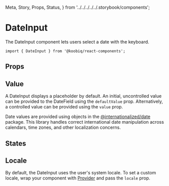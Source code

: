   Meta,
  Story,
  Props,
  Status,
} from '../../../../../.storybook/components';


<Meta of={Stories} />

# DateInput

<Status variant="experimental" />

The DateInput component lets users select a date with the keyboard.

```tsx
import { DateInput } from '@koobiq/react-components';
```

<Story of={Stories.Base} />

## Props

<Props />

## Value

A DateInput displays a placeholder by default. An initial, uncontrolled value can be provided
to the DateField using the `defaultValue` prop. Alternatively, a controlled value can be provided
using the `value` prop.

Date values are provided using objects in the [@internationalized/date](https://github.com/adobe/react-spectrum/tree/main/packages/@internationalized/date) package.
This library handles correct international date manipulation across calendars,
time zones, and other localization concerns.

<Story of={Stories.Value} />

## States

<Story of={Stories.States} />

## Locale

By default, the DateInput uses the user's system locale.
To set a custom locale, wrap your component with [Provider](?path=/docs/components-provider--docs)
and pass the `locale` prop.

<Story of={Stories.Locale} />
